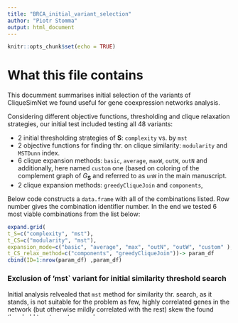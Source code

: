 ---
title: "BRCA_initial_variant_selection"
author: "Piotr Stomma"
output: html_document
---

```{r setup, include=FALSE}
knitr::opts_chunk$set(echo = TRUE)
```

# What this file contains

This documment summarises initial selection of the variants of CliqueSimNet we found useful for gene coexpression networks analysis.

Considering different objective functions, thresholding and clique relaxation strategies, our initial test included testing all 48 variants:

- 2 initial thresholding strategies of $\mathbf{S}$: `complexity` vs. by `mst`
- 2 objective functions for finding thr. on clique similarity: `modularity` and `MSTDunn` index.
- 6 clique expansion methods: `basic`, `average`, `maxW`, `outW`, `outN` and additionally, here named `custom` one (based on coloring of the complement graph of $G_{\mathbf{S}}$ and referred to as `unW` in the main manuscript.
- 2 clique expansion methods: `greedyCliqueJoin` and `components`,

Below code constructs a `data.frame` with all of the combinations listed. Row number gives the combination identifier number. In the end we tested 6 most viable combinations from the list below:

```{r}
expand.grid(
t_S=c("complexity", "mst"),
t_CS=c("modularity", "mst"),
expansion_mode=c("basic", "average", "max", "outN", "outW", "custom" ), #custom - coloring of complement graph without caring about weights(unW variant)
t_CS_relax_method=c("components", "greedyCliqueJoin"))-> param_df
cbind(ID=1:nrow(param_df) ,param_df)
```

### Exclusion of 'mst` variant for initial similarity threshold search

Initial analysis relvealed that `mst` method for similarity thr. search, as it stands, is not suitable for the problem as few, highly correlated genes in the network (but otherwise mildly correlated with the rest) skew the found threshold to a too extreme value:

```{r t_S}
# load the BRCA dataset
readRDS("../gene_expr_data.rds")->X 
# faster correlation computation (if OpenBLAS matrix mul backend is used):
library(matrixStats)
source("../cor_matmul.R")
similarity_matrix(fastPearsonData(X))-> S
library(cliqueClusteR) #load CliqueSimNet
critical_mst_thr(S)-> mst_thr
library(magrittr)
igraph::components(S %thr% mst_thr %>% igr_() )-> thr_S_comps
print("sizes of 5 biggest connected components of simil. graph thresholded by MST:")
sort(thr_S_comps$csize, decr=TRUE)[1:5]
print("value of mst thr:")
print(as.numeric(mst_thr))
```
We see that the method separates 2 perfectly correlated genes from the rest of the network, which in itself might not be wrong, but without further iteration/refining makes it not usable for the task of initial thresholding. 

This reduced the number of variants to test to 24.

### Selection of most balanced variants

For further analysis we focused on the remaining variants that produced most balanced solutions, to exclude the other uninteresting extreme of aggregating majority of genes to one big cluster.

(Note that code below will work as intended only if all of 48 variants were computed using `v1b_initial_algo_test.R`).

```{r }
#load precomputed cluster membership vectors, ARI similarities and combination
# data frame
library(magrittr)
lv<-readRDS("../devel_label_vecs.rds")
sm<-readRDS("../devel_method_similarity.rds")
df<-readRDS("../devel_method_runtime_df.rds")
sm_order<-order(colSums(sm))
smv<- sm[sm_order,sm_order] #visualization purposes
lapply(lv, function(x) max(table(x)))[sm_order] %>% 
  unlist() -> max_cl
{plot(max_cl, xlab="method",
        ylab="size of biggest cluster",
        main="method vs max.cl size (dataset of 8676 genes)",
        ylim=c(0,9000))
abline(h=8676)}


```


Horizontal line at around 8600 shows the size of the dataset.
We see that several methods basically put everything into one big component.
We see that discounting those other extreme ones, almost all remaining variants are based on maximizing modularity and finding threshold on similarity by complexity method and differ mostly by `expansion_mode` (clique building strategy) and `relax_method` (clique joining method).

```{r}
viable_methods<-cbind(max_cl_size=unname(max_cl), df[sm_order,])
viable_methods<- viable_methods[ (viable_methods$max_cl_size>2) & 
                                  (viable_methods$max_cl_size<8000),
]
viable_methods[,1:5]
```
### Representative variant selection from the rest

For the rest of the variants, we selected 6 most representative of the rest by considering pairwise similarities between clusterings measured by Adjusted Rand Index.
Below code replaces names of the variants with shorter names, for the purposes of visualization.

```{r}

smv[(max_cl<8000) & (max_cl>2),
    (max_cl<8000) & (max_cl>2)]-> smv_viable
short_names<-stringr::str_replace(colnames(smv_viable),"t_S.","")
short_names<-stringr::str_replace(short_names,"t_CS.","")
short_names<-stringr::str_replace(short_names,"clq.","")
short_names<-stringr::str_replace(short_names,"alg.","")
short_names<-stringr::str_replace_all(short_names," ",".")
short_names<-stringr::str_replace_all(short_names,"\\.\\.",".")
short_names<-stringr::str_replace(short_names,"\\.","")
short_names<-stringr::str_replace(short_names,"complexity","c")
short_names<-stringr::str_replace(short_names,"modularity","mo")
short_names<-stringr::str_replace(short_names,"mst","ms")
short_names<-stringr::str_replace(short_names,"greedyCliqueJoin","g")
short_names<-stringr::str_replace(short_names,"components","c")
short_names<-stringr::str_replace(short_names,"max","m")
short_names<-stringr::str_replace(short_names,"basic","b")
short_names<-stringr::str_replace(short_names,"custom","c")
short_names<-stringr::str_replace(short_names,"average","a")
short_names<-stringr::str_replace(short_names,"outW","ow")
short_names<-stringr::str_replace(short_names,"outN","on")
short_names
colnames(smv_viable)<-rownames(smv_viable)<-short_names
```

Below visualization of the heatmap provides the rationale for the selection (requires additional package `gplots`).

Codes of the names are as follows: 

- first letter: method of initial thresholding: `c` stands from `complexity` method

- second part: `mo` or `ms` -- objective function used, `modularity` or `MSTDunn` index

- 3rd part: clique expansion strategy:

  - `basic` (`b`), `average`(`a`), `maxW`(`m`),`outW` (`ow`), `outN` (`on`), `custom` (`c`) (last one -- based on greedy vertex coloring of complement graph, officialy not part of the method, tested to check if including of information on weights matters).
  
- last part: clique relaxation method: `g` for `greedy` method and `c` for `components`. 


```{r}
if (require(gplots)) heatmap.2(smv_viable, cellnote = round(smv_viable,2))

```


To narrow down the test further, we defined 3 clusters of "ARI similarity":

```{r}
methods_by_similarity= list(
              CS_components=c(
              "c.mo.on.c","c.mo.ow.c",
              "c.mo.m.c","c.mo.a.c",
              "c.mo.b.c"),  #methods based on joining by "components"
              greedyJoin_out=c("c.mo.on.g",    #clique relax. by "greedy"
                               "c.mo.ow.g"),   #clique building by considering
                                               #connections "external" to the 
                                               #clique
            
                greedyJoin_in=c("c.mo.b.g",    #relax. by "greedy"
                              "c.mo.m.g",       #clique building by 
                              "c.mo.a.g")   #aggregating connections"internally"
                      )
```

From `greedyJoin_out`, we have chosen outN because it was more
different to other methods from the two.

From the `CS_components` cluster, we took 2 methods because we have subclusters: (`basic`,`average`,`maxW`) and (`outW`, `outN`).
Again, first subcluster formed because all of the variants consider connections of the vertex that is joined to the clique itself and second one corresponds to the variants that consider its connections outside of it.
Then, from the first one we chose `basic`, most representative based on its sum of in-cluster similarity and out-cluster similarity,
and from the "out" subcluster we chose `outW`, because `outN` was already taken from the `greedyJoin_out` cluster.

Below code chooses these variants and saves their information for further stability testing and comparisions with WGCNA (it is functionally equivalent to the script of `v1d_viable_method_selection.R`

```{r}
representative_variants<-c("c.mo.c.c", "c.mo.c.g",
                           "c.mo.on.g",
                           "c.mo.m.g",
                           "c.mo.ow.c",
                           "c.mo.b.g")
```



```{r, eval=FALSE}
viable_subset_to_test_IDX<- match(representative_variants,
                                  colnames(smv_viable))

 to_test_df<- viable_methods[viable_subset_to_test_IDX,2:5]
saveRDS(to_test_df,"../vcl_clq_based_variants_to_test.rds")
clq_ref<- rep(NA, length(to_test_df)) %>% as.list()
result_string<- "../clusters_t_S=%s;t_CS=%s;mode=%s;join=%s.rds"
for (clq_i in 1:nrow(to_test_df)){
        t_S<- as.character(to_test_df$t_S[[clq_i]])
        t_CS<- as.character(to_test_df$t_CS[[clq_i]])
        t_CS_relax_method<- as.character(to_test_df$t_CS_relax_method[[clq_i]])
        expansion_mode= as.character(to_test_df$expansion_mode[[clq_i]])
        fname<-sprintf(result_string, t_S,t_CS,expansion_mode,t_CS_relax_method)
        clq_ref[[clq_i]] <- readRDS(fname)$cluster_membership$node
        }
saveRDS(clq_ref,"../clq_reference_modules.rds")

```